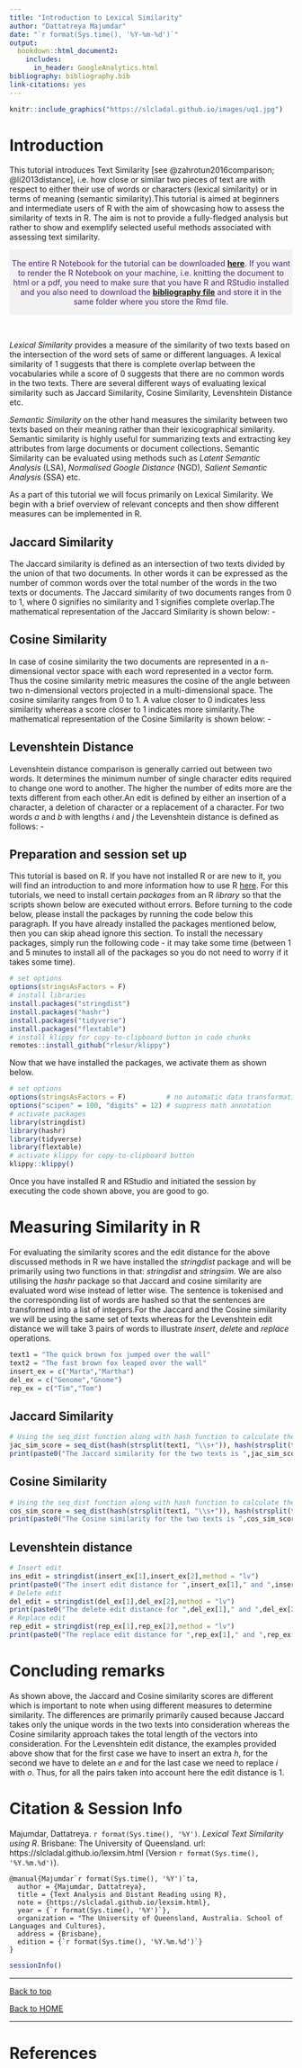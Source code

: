 ```yaml
---
title: "Introduction to Lexical Similarity"
author: "Dattatreya Majumdar"
date: "`r format(Sys.time(), '%Y-%m-%d')`"
output:
  bookdown::html_document2:  
    includes:
      in_header: GoogleAnalytics.html
bibliography: bibliography.bib
link-citations: yes
---
```


<!--html_preserve-->
<!-- Global site tag (gtag.js) - Google Analytics -->
<script async src="https://www.googletagmanager.com/gtag/js?id=UA-130562131-1"></script>
<script>
  window.dataLayer = window.dataLayer || [];
  function gtag(){dataLayer.push(arguments);}
  gtag('js', new Date());

  gtag('config', 'UA-130562131-1');
</script>
<!--/html_preserve-->

```r
knitr::include_graphics("https://slcladal.github.io/images/uq1.jpg")
```

# Introduction{-}

This tutorial introduces Text Similarity [see @zahrotun2016comparison; @li2013distance], i.e. how close or similar two pieces of text are with respect to either their use of words or characters (lexical similarity) or in terms of meaning (semantic similarity).This tutorial is aimed at beginners and intermediate users of R with the aim of showcasing how to assess the similarity of texts in R. The aim is not to provide a fully-fledged analysis but rather to show and exemplify selected useful methods associated with assessing text similarity. 


<div class="warning" style='padding:0.1em; background-color:#f2f2f2; color:#51247a'>
<span>
<p style='margin-top:1em; text-align:center'>
The entire R Notebook for the tutorial can be downloaded [**here**](https://slcladal.github.io/lexsim.Rmd).  If you want to render the R Notebook on your machine, i.e. knitting the document to html or a pdf, you need to make sure that you have R and RStudio installed and you also need to download the [**bibliography file**](https://slcladal.github.io/bibliography.bib) and store it in the same folder where you store the Rmd file. <br></p>
<p style='margin-left:1em;'>
</p></span>
</div>

<br>

*Lexical Similarity* provides a measure of the similarity of two texts based on the intersection of the word sets of same or different languages. A lexical similarity of 1 suggests that there is complete overlap between the vocabularies while a score of 0 suggests that there are no common words in the two texts. There are several different ways of evaluating lexical similarity such as Jaccard Similarity, Cosine Similarity, Levenshtein Distance etc.

*Semantic Similarity* on the other hand measures the similarity between two texts based on their meaning rather than their lexicographical similarity. Semantic similarity is highly useful for summarizing texts and extracting key attributes from large documents or document collections. Semantic Similarity can be evaluated using methods such as *Latent Semantic Analysis* (LSA), *Normalised Google Distance* (NGD), *Salient Semantic Analysis* (SSA) etc.  

As a part of this tutorial we will focus primarily on Lexical Similarity. We begin with a brief overview of relevant concepts and then show different measures can be implemented in R.

## Jaccard Similarity{-}

The Jaccard similarity is defined as an intersection of two texts divided by the union of that two documents. In other words it can be expressed as the number of common words over the total number of the words in the two texts or documents. The Jaccard similarity of two documents ranges from 0 to 1, where 0 signifies no similarity and 1 signifies complete overlap.The mathematical representation of the Jaccard Similarity is shown below: -

\begin{equation}
J(A,B) = \frac{|A \bigcap B|}{|A \bigcup B |} = \frac{|A \bigcap B|}{|A| + |B| - |A \bigcap B|}
\end{equation}

## Cosine Similarity{-}

In case of cosine similarity the two documents are represented in a n-dimensional vector space with each word represented in a vector form. Thus the cosine similarity metric measures the cosine of the angle between two n-dimensional vectors projected in a multi-dimensional space. The cosine similarity ranges from 0 to 1. A value closer to 0 indicates less similarity whereas a score closer to 1 indicates more similarity.The mathematical representation of the Cosine Similarity is shown below: -

\begin{equation}
similarity = cos(\theta) = \frac{A \cdot B}{||A|| ||B||} = \frac{\sum_{i=1}^{n} A_{i} B_{i}}{\sqrt{\sum_{i=1}^{n} A_{i}^{2}} \sqrt{\sum_{i=1}^{n} B_{i}^{2}}}
\end{equation}


## Levenshtein Distance{-}

Levenshtein distance comparison is generally carried out between two words. It determines the minimum number of single character edits required to change one word to another. The higher the number of edits more are the texts different from each other.An edit is defined by either an insertion of a character, a deletion of character or a replacement of a character. For two words *a* and *b* with lengths *i* and *j* the Levenshtein distance is defined as follows: -

\begin{equation}
lev_{a,b}(i,j) = 
\begin{cases}
    max(i,j) & \quad \text{if min(i,j) = 0,}\\
    min \begin{cases}
      lev_{a,b}(i-1,j)+1  \\
      lev_{a,b}(i, j-1)+1  & \text{otherwise.}\\
      lev_{a,b}(i-1,j-1)+1_{(a_{i} \neq b_{j})} \\
  \end{cases}
  \end{cases}
\end{equation}


## Preparation and session set up{-}


This tutorial is based on R. If you have not installed R or are new to it, you will find an introduction to and more information how to use R [here](https://slcladal.github.io/intror.html). For this tutorials, we need to install certain *packages* from an R *library* so that the scripts shown below are executed without errors. Before turning to the code below, please install the packages by running the code below this paragraph. If you have already installed the packages mentioned below, then you can skip ahead ignore this section. To install the necessary packages, simply run the following code - it may take some time (between 1 and 5 minutes to install all of the packages so you do not need to worry if it takes some time).

```r
# set options
options(stringsAsFactors = F)
# install libraries
install.packages("stringdist")
install.packages("hashr")
install.packages("tidyverse")
install.packages("flextable")
# install klippy for copy-to-clipboard button in code chunks
remotes::install_github("rlesur/klippy")
```

Now that we have installed the packages, we activate them as shown below.

```r
# set options
options(stringsAsFactors = F)          # no automatic data transformation
options("scipen" = 100, "digits" = 12) # suppress math annotation
# activate packages
library(stringdist)
library(hashr)
library(tidyverse)
library(flextable)
# activate klippy for copy-to-clipboard button
klippy::klippy()
```


Once you have installed R and RStudio and initiated the session by executing the code shown above, you are good to go.

# Measuring Similarity in R{-}

For evaluating the similarity scores and the edit distance for the above discussed methods in R we have installed the *stringdist* package and will be primarily using two functions in that: *stringdist* and *stringsim*. We are also utilising the *hashr* package so that Jaccard and cosine similarity are evaluated word wise instead of letter wise. The sentence is tokenised and the corresponding list of words are hashed so that the sentences are transformed into a list of integers.For the Jaccard and the Cosine similarity we will be using the same set of texts whereas for the Levenshtein edit distance we will take 3 pairs of words to illustrate *insert*, *delete* and *replace* operations.


```r
text1 = "The quick brown fox jumped over the wall"
text2 = "The fast brown fox leaped over the wall"
insert_ex = c("Marta","Martha")
del_ex = c("Genome","Gnome")
rep_ex = c("Tim","Tom")
```

## Jaccard Similarity{-}

```r
# Using the seq_dist function along with hash function to calculate the Jaccard similarity word-wise
jac_sim_score = seq_dist(hash(strsplit(text1, "\\s+")), hash(strsplit(text2, "\\s+")), method = "jaccard",q=2)
print(paste0("The Jaccard similarity for the two texts is ",jac_sim_score))
```

## Cosine Similarity{-}

```r
# Using the seq_dist function along with hash function to calculate the Jaccard similarity word-wise
cos_sim_score = seq_dist(hash(strsplit(text1, "\\s+")), hash(strsplit(text2, "\\s+")), method = "cosine",q=2)
print(paste0("The Cosine similarity for the two texts is ",cos_sim_score))
```

## Levenshtein distance{-}

```r
# Insert edit
ins_edit = stringdist(insert_ex[1],insert_ex[2],method = "lv")
print(paste0("The insert edit distance for ",insert_ex[1]," and ",insert_ex[2]," is ",ins_edit))
# Delete edit
del_edit = stringdist(del_ex[1],del_ex[2],method = "lv")
print(paste0("The delete edit distance for ",del_ex[1]," and ",del_ex[2]," is ",del_edit))
# Replace edit
rep_edit = stringdist(rep_ex[1],rep_ex[2],method = "lv")
print(paste0("The replace edit distance for ",rep_ex[1]," and ",rep_ex[2]," is ",rep_edit))
```

# Concluding remarks{-}

As shown above, the Jaccard and Cosine similarity scores are different which is important to note when using different measures to determine similarity. The differences are primarily primarily caused because Jaccard takes only the unique words in the two texts into consideration whereas the Cosine similarity approach takes the total length of the vectors into consideration. For the Levenshtein edit distance, the examples provided above show that for the first case we have to insert an extra *h*, for the second we have to delete an *e* and for the last case we need to replace *i* with *o*. Thus, for all the pairs taken into account here the edit distance is 1.

# Citation & Session Info {-}

Majumdar, Dattatreya. `r format(Sys.time(), '%Y')`. *Lexical Text Similarity using R*. Brisbane: The University of Queensland. url: https://slcladal.github.io/lexsim.html (Version `r format(Sys.time(), '%Y.%m.%d')`).

```
@manual{Majumdar`r format(Sys.time(), '%Y')`ta,
  author = {Majumdar, Dattatreya},
  title = {Text Analysis and Distant Reading using R},
  note = {https://slcladal.github.io/lexsim.html},
  year = {`r format(Sys.time(), '%Y')`},
  organization = "The University of Queensland, Australia. School of Languages and Cultures},
  address = {Brisbane},
  edition = {`r format(Sys.time(), '%Y.%m.%d')`}
}
```



```r
sessionInfo()
```

***

[Back to top](#introduction)

[Back to HOME](https://slcladal.github.io/index.html)

***


# References{-}



